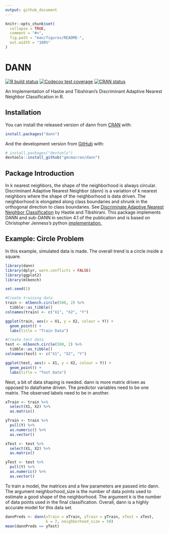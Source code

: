 ```yaml
---
output: github_document
---
```


<!-- README.md is generated from README.Rmd. Please edit that file -->

```r
knitr::opts_chunk$set(
  collapse = TRUE,
  comment = "#>",
  fig.path = "man/figures/README-",
  out.width = "100%"
)
```
# DANN

<!-- badges: start -->
[![R build status](https://github.com/gmcmacran/dann/workflows/R-CMD-check/badge.svg)](https://github.com/gmcmacran/dann/actions)
[![Codecov test coverage](https://codecov.io/gh/gmcmacran/dann/branch/master/graph/badge.svg)](https://codecov.io/gh/gmcmacran/dann?branch=master)
[![CRAN status](https://www.r-pkg.org/badges/version/dann)](https://cran.r-project.org/package=dann)
<!-- badges: end -->

An Implementation of Hastie and Tibshirani's Discriminant Adaptive Nearest Neighbor Classification in R.

## Installation

You can install the released version of dann from [CRAN](https://CRAN.R-project.org) with:

``` r
install.packages("dann")
```

And the development version from [GitHub](https://github.com/) with:

``` r
# install.packages("devtools")
devtools::install_github("gmcmacran/dann")
```

## Package Introduction
In k nearest neighbors, the shape of the neighborhood is always circular. Discriminant Adaptive Nearest Neighbor (dann) is a variation of k nearest neighbors where the shape of the neighborhood is data driven. The neighborhood is elongated along class boundaries and shrunk in the orthogonal direction to class boundaries. See [Discriminate Adaptive Nearest Neighbor Classification](https://web.stanford.edu/~hastie/Papers/dann_IEEE.pdf)  by Hastie and Tibshirani. This package implements DANN and sub-DANN in section 4.1 of the publication and is based on Christopher Jenness's python [implementation.](https://github.com/christopherjenness/ML-lib)

## Example: Circle Problem
In this example, simulated data is made. The overall trend is a circle inside a square.

```r
library(dann)
library(dplyr, warn.conflicts = FALSE)
library(ggplot2)
library(mlbench)

set.seed(1) 

#Create training data
train <- mlbench.circle(500, 2) %>%
  tibble::as_tibble()
colnames(train) <- c("X1", "X2", "Y")

ggplot(train, aes(x = X1, y = X2, colour = Y)) + 
  geom_point() + 
  labs(title = "Train Data")

#Create test data
test <- mlbench.circle(500, 2) %>%
  tibble::as_tibble()
colnames(test) <- c("X1", "X2", "Y")

ggplot(test, aes(x = X1, y = X2, colour = Y)) + 
  geom_point() + 
  labs(title = "Test Data")

```


Next, a bit of data shaping is needed. dann is more matrix driven as opposed to dataframe driven. The predictor variables need to be one matrix. The observed labels need to be in another.
```r
xTrain <- train %>%
  select(X1, X2) %>%
  as.matrix()

yTrain <- train %>%
  pull(Y) %>%
  as.numeric() %>%
  as.vector()

xTest <- test %>%
  select(X1, X2) %>%
  as.matrix()

yTest <- test %>%
  pull(Y) %>%
  as.numeric() %>%
  as.vector()
```

To train a model, the matrices and a few parameters are passed into dann. The argument neighborhood_size is the number of data points used to estimate a good shape of the neighborhood. The argument k is the number of data points used in the final classification. Overall, dann is a highly accurate model for this data set.

```r
dannPreds <- dann(xTrain = xTrain, yTrain = yTrain, xTest = xTest, 
                  k = 7, neighborhood_size = 50)
mean(dannPreds == yTest)
```
